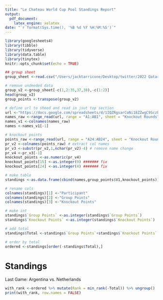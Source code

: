 ```yaml
---
title: "Le Chateau World Cup Pool Standings Report"
output: 
  pdf_document:
    latex_engine: xelatex
date: "`r format(Sys.time(), '%B %d %Y %H:%M:%S')`"
---
```


```r
library(googlesheets4)
library(tibble)
library(tidyverse)
library(data.table)
library(tinytex)
knitr::opts_chunk$set(echo = TRUE)

## group sheet
group_sheet <-read.csv("/Users/jacktarricone/Desktop/twitter/2022 Qatar Bracket Challenge - Group Stage.csv")

# remove undeeded data
group_v2 <-group_sheet[-c(1,2:35,37,38),-c(1:2)]
head(group_v2)
group_points <-transpose(group_v2)

# define url to sheed and read in jsut top section
url <-"https://docs.google.com/spreadsheets/d/1IQZRgsarCoNi18ZZwgC9SczFyPZZmD0kgNvJZZS7q08/edit#gid=1704876733"
names_raw <-range_read(url, range = "A1:AB1", sheet = "Knockout Rounds")
names_v1 <-colnames(names_raw)
names <-names_v1[-1]

# knockout points
points_raw <-range_read(url, range = "A24:AB24", sheet = "Knockout Rounds")
pr_v2 <-colnames(points_raw) # extract col names
pr_v3 <-substr(pr_v2,1,nchar(pr_v2)-4) # remove name change 
pr_v4 <-pr_v3[-1]
knockout_points <-as.numeric(pr_v4)
knockout_points[15] <-as.integer(9) ####### fix
knockout_points[24] <-as.integer(4) ####### fix

# make table
standings <-as.data.frame(cbind(names,group_points$V1,knockout_points))

# rename cols
colnames(standings)[1] <-"Participant"
colnames(standings)[2] <-"Group Points"
colnames(standings)[3] <-"Knockout Points"

# make int
standings$`Group Points` <-as.integer(standings$`Group Points`)
standings$`Knockout Points` <-as.integer(standings$`Knockout Points`)

# add total
standings$Total <-standings$`Group Points`+standings$`Knockout Points`

# order by total
ordered <-standings[order(-standings$Total),]
```

# Standings
Last Game: Argentina vs. Netherlands
```r
with_rank <-ordered %>% mutate(Rank = min_rank(-Total)) %>% ungroup()
print(with_rank, row.names = FALSE)
```


